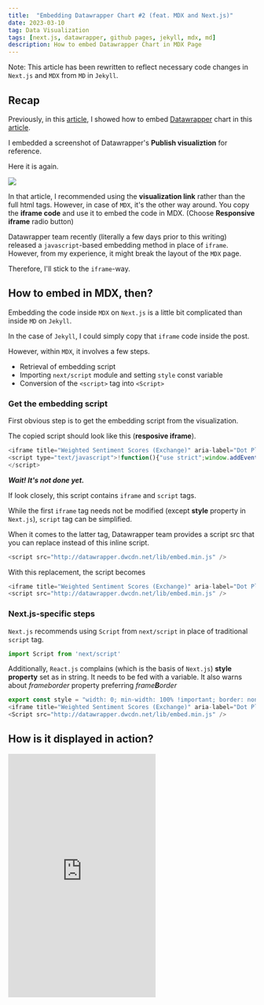 ```yaml
---
title:  "Embedding Datawrapper Chart #2 (feat. MDX and Next.js)"
date: 2023-03-10
tag: Data Visualization
tags: [next.js, datawrapper, github pages, jekyll, mdx, md]
description: How to embed Datawrapper Chart in MDX Page
---
```


> 
Note: This article has been rewritten to reflect necessary code changes in `Next.js` and `MDX` from `MD` in `Jekyll`.


## Recap

Previously, in this [article](datawrapper-streamlit), I showed how to embed [Datawrapper](https://datawrapper.de) chart in this [article](datawrapper-streamlit). 

I embedded a screenshot of Datawrapper's **Publish visualiztion** for reference.

Here it is again.

![](/images/dw_publish.png)

In that article, I recommended using the **visualization link** rather than the full html tags. However, in case of `MDX`, it's the other way around. You copy the **iframe code** and use it to embed the code in MDX. (Choose **Responsive iframe** radio button)

>
Datawrapper team recently (literally a few days prior to this writing) released a `javascript`-based embedding method in place of `iframe`. However, from my experience, it might break the layout of the `MDX` page.

> 
Therefore, I'll stick to the `iframe`-way.


## How to embed in MDX, then?

Embedding the code inside `MDX` on `Next.js` is a little bit complicated than inside `MD` on `Jekyll`.

In the case of `Jekyll`, I could simply copy that `iframe` code inside the post.

However, within `MDX`, it involves a few steps.
* Retrieval of embedding script
* Importing `next/script` module and setting `style` const variable
* Conversion of the `<script>` tag into `<Script>`


### Get the embedding script

First obvious step is to get the embedding script from the visualization.

The copied script should look like this (**resposive iframe**). 

```js
<iframe title="Weighted Sentiment Scores (Exchange)" aria-label="Dot Plot" id="datawrapper-chart-0bwFo" src="https://datawrapper.dwcdn.net/0bwFo/1/" scrolling="no" frameborder="0" style="width: 0; min-width: 100% !important; border: none;" height="495"></iframe>
<script type="text/javascript">!function(){"use strict";window.addEventListener("message",(function(e){if(void 0!==e.data["datawrapper-height"]){var t=document.querySelectorAll("iframe");for(var a in e.data["datawrapper-height"])for(var r=0;r<t.length;r++){if(t[r].contentWindow===e.source)t[r].style.height=e.data["datawrapper-height"][a]+"px"}}}))}();
</script>
```

***Wait! It's not done yet.***

If look closely, this script contains `iframe` and `script` tags. 

While the first `iframe` tag needs not be modified (except **style** property in `Next.js`), `script` tag can be simplified.

When it comes to the latter tag, Datawrapper team provides a script src that you can replace instead of this inline script.

```js
<script src="http://datawrapper.dwcdn.net/lib/embed.min.js" />
```

With this replacement, the script becomes

```js showLineNumbers
<iframe title="Weighted Sentiment Scores (Exchange)" aria-label="Dot Plot" id="datawrapper-chart-0bwFo" src="https://datawrapper.dwcdn.net/0bwFo/1/" scrolling="no" frameborder="0" style="width: 0; min-width: 100% !important; border: none;" height="495"></iframe>
<script src="http://datawrapper.dwcdn.net/lib/embed.min.js" />
```


### Next.js-specific steps

`Next.js` recommends using `Script` from `next/script` in place of traditional `script` tag.

```js
import Script from 'next/script'
```

Additionally, `React.js` complains (which is the basis of `Next.js`) **style property** set as in string. It needs to be fed with a variable. It also warns about *frameborder* property preferring *frame**B**order*

```js showLineNumbers
export const style = "width: 0; min-width: 100% !important; border: none;";
<iframe title="Weighted Sentiment Scores (Exchange)" aria-label="Dot Plot" id="datawrapper-chart-0bwFo" src="https://datawrapper.dwcdn.net/0bwFo/1/" scrolling="no" frameBorder="0" style={{style}} height="495"></iframe>
<Script src="http://datawrapper.dwcdn.net/lib/embed.min.js" />
```

## How is it displayed in action?



<iframe title="Weighted Sentiment Scores (Exchange)" aria-label="Dot Plot" id="datawrapper-chart-0bwFo" src="https://datawrapper.dwcdn.net/0bwFo/1/" scrolling="no" frameBorder="0" style={{style}} height="495"></iframe>

<Script src="http://datawrapper.dwcdn.net/lib/embed.min.js" />

Voilà! 

Unlike in the **Streamlit**'s `Component.iframe()` case, the **height** specification is respected here (As it should be with the fully-working *iframe* tag).